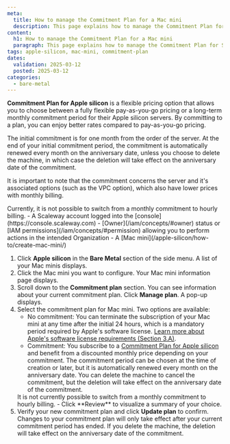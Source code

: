 ```yaml
---
meta:
  title: How to manage the Commitment Plan for a Mac mini
  description: This page explains how to manage the Commitment Plan for Scaleway's Mac mini servers.
content:
  h1: How to manage the Commitment Plan for a Mac mini
  paragraph: This page explains how to manage the Commitment Plan for Scaleway's Mac mini servers.
tags: apple-silicon, mac-mini, commitment-plan
dates:
  validation: 2025-03-12
  posted: 2025-03-12
categories:
  - bare-metal
---
```

**Commitment Plan for Apple silicon** is a flexible pricing option that allows you to choose between a fully flexible pay-as-you-go pricing or a long-term monthly commitment period for their Apple silicon servers.
By committing to a plan, you can enjoy better rates compared to pay-as-you-go pricing.

The initial commitment is for one month from the order of the server. At the end of your initial commitment period, the commitment is automatically renewed every month on the anniversary date, unless you choose to delete the machine, in which case the deletion will take effect on the anniversary date of the commitment. 

It is important to note that the commitment concerns the server and it's associated options (such as the VPC option), which also have lower prices with monthly billing.

<Message type="note">
  Currently, it is not possible to switch from a monthly commitment to hourly billing.
</Message>


<Macro id="requirements" />
- A Scaleway account logged into the [console](https://console.scaleway.com)
- [Owner](/iam/concepts/#owner) status or [IAM permissions](/iam/concepts/#permission) allowing you to perform actions in the intended Organization
- A [Mac mini](/apple-silicon/how-to/create-mac-mini/)

1. Click **Apple silicon** in the **Bare Metal** section of the side menu. A list of your Mac minis displays.
2. Click the Mac mini you want to configure. Your Mac mini information page displays.
3. Scroll down to the **Commitment plan** section. You can see information about your current commitment plan. Click **Manage plan**. A pop-up displays.
4. Select the commitment plan for Mac mini. Two options are available:
    - No commitment: You can terminate the subscription of your Mac mini at any time after the initial 24 hours, which is a mandatory period required by Apple's software license. [Learn more about Apple's software license requirements (Section 3.A)](https://www.apple.com/legal/sla/docs/macOSSequoia.pdf).
    - Commitment: You subscribe to a [Commitment Plan for Apple silicon](/apple-silicon/concepts/#commitment-plan) and benefit from a discounted monthly price depending on your commitment. The commitment period can be chosen at the time of creation or later, but it is automatically renewed every month on the anniversary date. You can delete the machine to cancel the commitment, but the deletion will take effect on the anniversary date of the commitment. 
    <Message type="important">
      It is not currently possible to switch from a monthly commitment to hourly billing.
    </Message>
    - Click **Review** to visualize a summary of your choice.
5. Verify your new commitment plan and click **Update plan** to confirm.
    <Message type="note">
        Changes to your commitment plan will only take effect after your current commitment period has ended. If you delete the machine, the deletion will take effect on the anniversary date of the commitment.
    </Message>